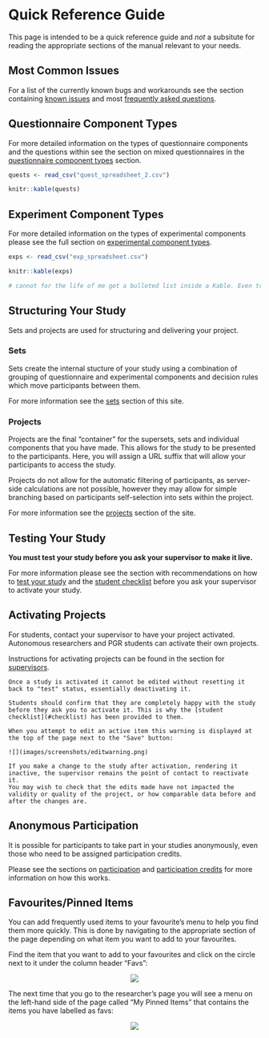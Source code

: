 # Quick Reference Guide

This page is intended to be a quick reference guide and _not_ a subsitute for reading the appropriate sections of the manual relevant to your needs.

## Most Common Issues

For a list of the currently known bugs and workarounds see the section containing [known issues](#knownissues) and most [frequently asked questions](#faqs).

## Questionnaire Component Types

For more detailed information on the types of questionnaire components and the questions within see the section on mixed questionnaires in the [questionnaire component types](#quest_types) section.

```r
quests <- read_csv("quest_spreadsheet_2.csv")

knitr::kable(quests)
```

## Experiment Component Types

For more detailed information on the types of experimental components please see the full section on [experimental component types](#exp_types).

```r
exps <- read_csv("exp_spreadsheet.csv")

knitr::kable(exps)

# cannot for the life of me get a bulleted list inside a Kable. Even tried using pander. If I manage to get it I'll make this table more informative.
```

## Structuring Your Study

Sets and projects are used for structuring and delivering your project.

### Sets

Sets create the internal stucture of your study using a combination of grouping of questionnaire and experimental components and decision rules which move participants between them.

For more information see the [sets](#sets) section of this site.

### Projects

Projects are the final "container" for the supersets, sets and individual components that you have made. This allows for the study to be presented to the participants. Here, you will assign a URL suffix that will allow your participants to access the study.

Projects do not allow for the automatic filtering of participants, as server-side calculations are not possible, however they may allow for simple branching based on participants self-selection into sets within the project.

For more information see the [projects](#projs) section of the site.

## Testing Your Study

**You must test your study before you ask your supervisor to make it live.**

For more information please see the section with recommendations on how to [test your study](#testingyourstudy) and the [student checklist](#checklist) before you ask your supervisor to activate your study.

## Activating Projects

For students, contact your supervisor to have your project activated. Autonomous researchers and PGR students can activate their own projects.

Instructions for activating projects can be found in the section for [supervisors](#activating).

```block
Once a study is activated it cannot be edited without resetting it back to "test" status, essentially deactivating it.

Students should confirm that they are completely happy with the study before they ask you to activate it. This is why the [student checklist](#checklist) has been provided to them.

When you attempt to edit an active item this warning is displayed at the top of the page next to the "Save" button:

![](images/screenshots/editwarning.png)

If you make a change to the study after activation, rendering it inactive, the supervisor remains the point of contact to reactivate it. 
You may wish to check that the edits made have not impacted the validity or quality of the project, or how comparable data before and after the changes are.
```


## Anonymous Participation

It is possible for participants to take part in your studies anonymously, even those who need to be assigned participation credits.

Please see the sections on [participation](#anon) and [participation credits](#credits) for more information on how this works.

## Favourites/Pinned Items

You can add frequently used items to your favourite’s menu to help you find them more quickly. This is done by navigating to the appropriate section of the page depending on what item you want to add to your favourites.
 
Find the item that you want to add to your favourites and click on the circle next to it under the column header “Favs”:
 
<center>![](images/screenshots/pinned_1.png)</center> 
 
The next time that you go to the researcher’s page you will see a menu on the left-hand side of the page called “My Pinned Items” that contains the items you have labelled as favs:
 
<center>![](images/screenshots/pinned_2.png)</center> 